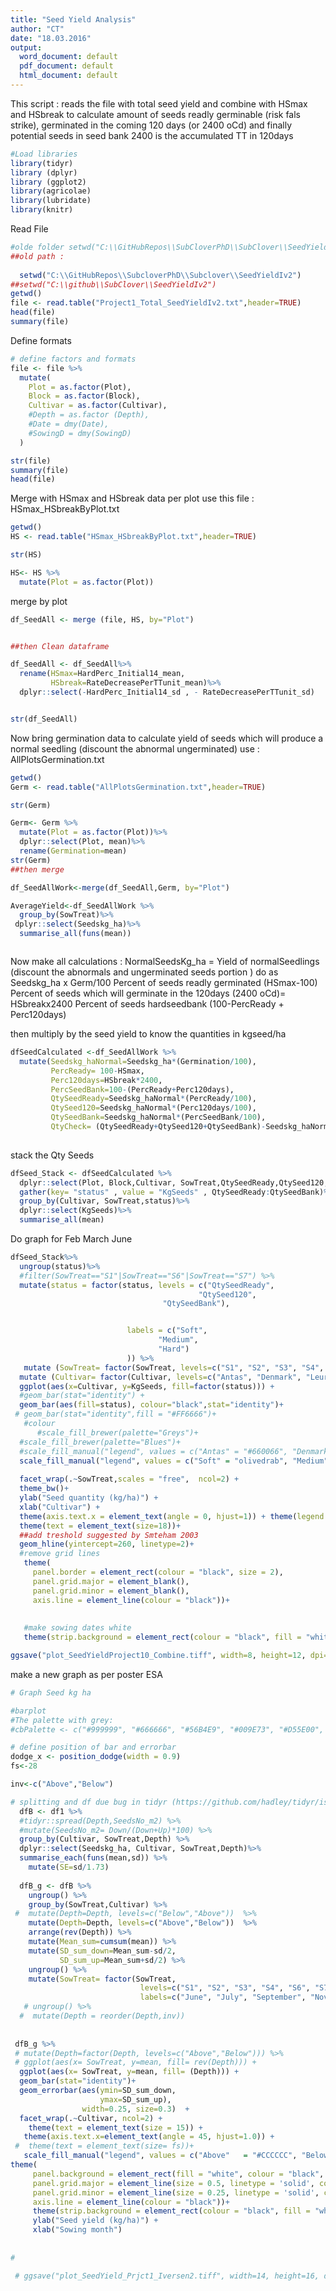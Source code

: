 ```yaml
---
title: "Seed Yield Analysis"
author: "CT"
date: "18.03.2016"
output: 
  word_document: default
  pdf_document: default
  html_document: default
---
```

This script :
reads the file with total seed yield and combine with HSmax and HSbreak to calculate amount of seeds readly germinable (risk fals strike), germinated in the coming 120 days (or 2400 oCd) and finally potential seeds in seed bank 
2400 is the accumulated TT in 120days 



```r
#Load libraries 
library(tidyr)
library (dplyr)
library (ggplot2)
library(agricolae)
library(lubridate)
library(knitr)
```

Read File 

```r

#olde folder setwd("C:\\GitHubRepos\\SubCloverPhD\\SubClover\\SeedYieldIv2")
##old path : 
  
  setwd("C:\\GitHubRepos\\SubcloverPhD\\Subclover\\SeedYieldIv2")
##setwd("C:\\github\\SubClover\\SeedYieldIv2")
getwd()
file <- read.table("Project1_Total_SeedYieldIv2.txt",header=TRUE)
head(file)
summary(file)
```

Define formats 
```r

# define factors and formats
file <- file %>%
  mutate(
    Plot = as.factor(Plot),
    Block = as.factor(Block),
    Cultivar = as.factor(Cultivar),
    #Depth = as.factor (Depth),
    #Date = dmy(Date),
    #SowingD = dmy(SowingD)
  )

str(file)
summary(file)
head(file)

```
Merge with HSmax and HSbreak data per plot 
use this file : HSmax_HSbreakByPlot.txt

```r
getwd()
HS <- read.table("HSmax_HSbreakByPlot.txt",header=TRUE)

str(HS)

HS<- HS %>%
  mutate(Plot = as.factor(Plot))
```

merge by plot 

```r


df_SeedAll <- merge (file, HS, by="Plot")


##then Clean dataframe 

df_SeedAll <- df_SeedAll%>%
  rename(HSmax=HardPerc_Initial14_mean,
         HSbreak=RateDecreasePerTTunit_mean)%>%
  dplyr::select(-HardPerc_Initial14_sd , - RateDecreasePerTTunit_sd)


str(df_SeedAll)

```

Now bring germination data to calculate yield of seeds which will produce a normal seedling (discount the abnormal ungerminated)
use : AllPlotsGermination.txt

```r
getwd()
Germ <- read.table("AllPlotsGermination.txt",header=TRUE)

str(Germ)

Germ<- Germ %>%
  mutate(Plot = as.factor(Plot))%>%
  dplyr::select(Plot, mean)%>%
  rename(Germination=mean)
str(Germ)
##then merge 

df_SeedAllWork<-merge(df_SeedAll,Germ, by="Plot")


```


```r

AverageYield<-df_SeedAllWork %>%
  group_by(SowTreat)%>%
 dplyr::select(Seedskg_ha)%>%
  summarise_all(funs(mean))



```




Now make all calculations :
NormalSeedsKg_ha = Yield of normalSeedlings (discount the abnormals and ungerminated seeds portion ) do as Seedskg_ha x Germ/100
Percent of seeds readly germinated (HSmax-100)
Percent of seeds which will germinate in the 120days (2400 oCd)= HSbreakx2400
Percent of seeds hardseedbank (100-PercReady + Perc120days)

then multiply by the seed yield to know the quantities in kgseed/ha 


```r

dfSeedCalculated <-df_SeedAllWork %>%
  mutate(Seedskg_haNormal=Seedskg_ha*(Germination/100),
         PercReady= 100-HSmax,
         Perc120days=HSbreak*2400,
         PercSeedBank=100-(PercReady+Perc120days),
         QtySeedReady=Seedskg_haNormal*(PercReady/100),
         QtySeed120=Seedskg_haNormal*(Perc120days/100),
         QtySeedBank=Seedskg_haNormal*(PercSeedBank/100), 
         QtyCheck= (QtySeedReady+QtySeed120+QtySeedBank)-Seedskg_haNormal)
         


```


stack the Qty Seeds

```r
dfSeed_Stack <- dfSeedCalculated %>%
  dplyr::select(Plot, Block,Cultivar, SowTreat,QtySeedReady,QtySeed120,QtySeedBank)%>%
  gather(key= "status" , value = "KgSeeds" , QtySeedReady:QtySeedBank)%>%
  group_by(Cultivar, SowTreat,status)%>%
  dplyr::select(KgSeeds)%>%
  summarise_all(mean)


```
Do graph for Feb March June 


```r

dfSeed_Stack%>%
  ungroup(status)%>%
  #filter(SowTreat=="S1"|SowTreat=="S6"|SowTreat=="S7") %>%
  mutate(status = factor(status, levels = c("QtySeedReady",
                                          "QtySeed120",
                                  "QtySeedBank"),


                          labels = c("Soft",
                                 "Medium",
                                 "Hard")
                          )) %>%
   mutate (SowTreat= factor(SowTreat, levels=c("S1", "S2", "S3", "S4", "S6","S7"),labels=c("June", "July", "September", "November", "February","March")))%>%
  mutate (Cultivar= factor(Cultivar, levels=c("Antas", "Denmark", "Leura", "Monti", "Narrikup", "Woogenellup"),labels=c("A", "D", "L", "M", "N","W")))%>%
  ggplot(aes(x=Cultivar, y=KgSeeds, fill=factor(status))) +
  #geom_bar(stat="identity") +
  geom_bar(aes(fill=status), colour="black",stat="identity")+
 # geom_bar(stat="identity",fill = "#FF6666")+
   #colour
      #scale_fill_brewer(palette="Greys")+
  #scale_fill_brewer(palette="Blues")+
  #scale_fill_manual("legend", values = c("Antas" = "#660066", "Denmark" = "lightgrey","Leura" = "darkgrey", "Monti" = "#FF9933","Narrikup" = "blue",  "Woogenellup" = "#033333"))+
  scale_fill_manual("legend", values = c("Soft" = "olivedrab", "Medium" = "ivory","Hard" = "darkgrey"))+
  
  facet_wrap(.~SowTreat,scales = "free",  ncol=2) +
  theme_bw()+
  ylab("Seed quantity (kg/ha)") +
  xlab("Cultivar") +
  theme(axis.text.x = element_text(angle = 0, hjust=1)) + theme(legend.title=element_blank()) +
  theme(text = element_text(size=18))+
  ##add treshold suggested by Smteham 2003
  geom_hline(yintercept=260, linetype=2)+ 
  #remove grid lines 
   theme(
     panel.border = element_rect(colour = "black", size = 2), 
     panel.grid.major = element_blank(),
     panel.grid.minor = element_blank(),
     axis.line = element_line(colour = "black"))+
   
   
   #make sowing dates white  
   theme(strip.background = element_rect(colour = "black", fill = "white",size=2))

ggsave("plot_SeedYieldProject10_Combine.tiff", width=8, height=12, dpi=600)
```



make a new graph as per poster ESA



```r

# Graph Seed kg ha

#barplot 
#The palette with grey:
#cbPalette <- c("#999999", "#666666", "#56B4E9", "#009E73", "#D55E00", "#0072B2","#999999", "#E69F00", "#56B4E9", "#009E73", "#D55E00", "#0072B2","#56B4E9", "#009E73")

# define position of bar and errorbar
dodge_x <- position_dodge(width = 0.9)
fs<-28

inv<-c("Above","Below")

# splitting and df due bug in tidyr (https://github.com/hadley/tidyr/issues/32)
  dfB <- df1 %>%
  #tidyr::spread(Depth,SeedsNo_m2) %>%
  #mutate(SeedsNo_m2= Down/(Down+Up)*100) %>%
  group_by(Cultivar, SowTreat,Depth) %>%
  dplyr::select(Seedskg_ha, Cultivar, SowTreat,Depth)%>%
  summarise_each(funs(mean,sd)) %>%
    mutate(SE=sd/1.73)
  
  dfB_g <- dfB %>%
    ungroup() %>%
    group_by(SowTreat,Cultivar) %>%
 #  mutate(Depth=Depth, levels=c("Below","Above"))  %>%
    mutate(Depth=Depth, levels=c("Above","Below"))  %>%
    arrange(rev(Depth)) %>%
    mutate(Mean_sum=cumsum(mean)) %>%
    mutate(SD_sum_down=Mean_sum-sd/2, 
           SD_sum_up=Mean_sum+sd/2) %>%
    ungroup() %>%
    mutate(SowTreat= factor(SowTreat, 
                             levels=c("S1", "S2", "S3", "S4", "S6", "S7"),
                             labels=c("June", "July", "September", "November", "February","March"))) # %>%
   # ungroup() %>%
  #  mutate(Depth = reorder(Depth,inv)) 
  
  
 dfB_g %>%
 # mutate(Depth=factor(Depth, levels=c("Above","Below"))) %>% 
 # ggplot(aes(x= SowTreat, y=mean, fill= rev(Depth))) +
  ggplot(aes(x= SowTreat, y=mean, fill= (Depth))) +
  geom_bar(stat="identity")+
  geom_errorbar(aes(ymin=SD_sum_down,
                    ymax=SD_sum_up),
                width=0.25, size=0.3)  +
  facet_wrap(.~Cultivar, ncol=2) +
    theme(text = element_text(size = 15)) +
   theme(axis.text.x=element_text(angle = 45, hjust=1.0)) +
 #  theme(text = element_text(size= fs))+
   scale_fill_manual("legend", values = c("Above"   = "#CCCCCC", "Below" = "#666666" )) +
theme(
     panel.background = element_rect(fill = "white", colour = "black", size = 2, linetype = "solid"), 
     panel.grid.major = element_line(size = 0.5, linetype = 'solid', colour = "grey"), 
     panel.grid.minor = element_line(size = 0.25, linetype = 'solid', colour = "grey"),
     axis.line = element_line(colour = "black"))+
     theme(strip.background = element_rect(colour = "black", fill = "white",size=1)) +
     ylab("Seed yield (kg/ha)") +
     xlab("Sowing month")
   
    
# 

 # ggsave("plot_SeedYield_Prjct1_Iversen2.tiff", width=14, height=16, dpi=500)
  
  
```




